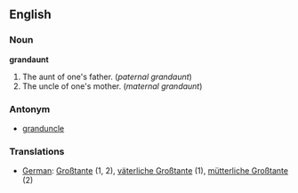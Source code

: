 ==English==

===Noun===
'''grandaunt'''

#The aunt of one's father. (''paternal grandaunt'')
#The uncle of one's mother. (''maternal grandaunt'')

===Antonym===

*[[granduncle]]

===Translations===

*[[German]]: [[Großtante]] (1, 2), [[väterliche Großtante]] (1), [[mütterliche Großtante]] (2)